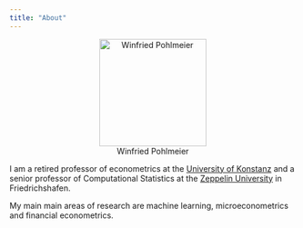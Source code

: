 ```yaml
---
title: "About"
---
```


::: {style="text-align:center;"}
![Winfried Pohlmeier](WP-GSDS.jpg "Winfried Pohlmeier"){fig-alt="Picture of Winfried Pohlmeier" width="5cm"}
:::

<!--
![Winfried Pohlmeier](WP-GSDS.jpg "Winfried Pohlmeier"){fig-alt="Picture of Winfried Pohlmeier" fig-align="center" width="5cm"}
-->

I am a retired professor of econometrics at the [University of Konstanz](https://www.uni-konstanz.de/en/university/) and a senior professor of Computational Statistics at the [Zeppelin University](https://www.zeppelin-university.com/) in Friedrichshafen.

My main main areas of research are machine learning, microeconometrics and financial econometrics.
